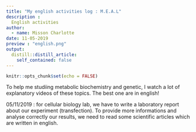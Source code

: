 ```yaml
---
title: "My english activities log : M.E.A.L"
description : 
  English activities
author:
  - name: Misson Charlotte
date: 11-05-2019
preview : "english.png"
output:
  distill::distill_article:
    self_contained: false
---
```


```r
knitr::opts_chunk$set(echo = FALSE)
```

To help me studiing metabolic biochemistry and genetic, I watch a lot of explanatory videos of these topics. The best one are in english!

05/11/2019 : for cellular biology lab, we have to write a laboratory report about our experiment (transfection). To provide more informations and analyse correctly our results, we need to read some scientific articles which are written in english. 
